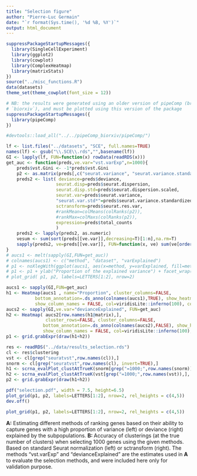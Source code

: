 ```yaml
---
title: "Selection figure"
author: "Pierre-Luc Germain"
date: "`r format(Sys.time(), '%d %B, %Y')`"
output: html_document
---
```


```r
suppressPackageStartupMessages({
  library(SingleCellExperiment)
  library(ggplot2)
  library(cowplot)
  library(ComplexHeatmap)
  library(matrixStats)
})
source("../misc_functions.R")
data(datasets)
theme_set(theme_cowplot(font_size = 12))
```

```r
# NB: the results were generated using an older version of pipeComp (branch 
# `biorxiv`), and must be plotted using this version of the package
suppressPackageStartupMessages({
  library(pipeComp)
})
```

```r
#devtools::load_all("../../pipeComp_biorxiv/pipeComp/")
```

```r
lf <- list.files("../datasets", "SCE", full.names=TRUE)
names(lf) <- gsub("\\.SCE\\.rds","",basename(lf))
GI <- lapply(lf, FUN=function(x) rowData(readRDS(x)))
get_auc <- function(preds,ve.var="vst.varExp",n=1000){
    preds$vst.Gini <- -1*preds$vst.Gini
    p2 <- as.matrix(preds[,c("seurat.variance", "seurat.variance.standardized", "seurat.res.var", "deviance")])
    preds2 <- list( deviance=preds$deviance,
                   seurat.disp=preds$seurat.dispersion,
                   seurat.disp.std=preds$seurat.dispersion.scaled,
                   seurat.var=preds$seurat.variance,
                   "seurat.var.std*"=preds$seurat.variance.standardized,
                   sctransform=preds$seurat.res.var,
                   #rankMean=colMeans(colRanks(p2)),
                   #rankMax=colMaxs(colRanks(p2)),
                   expression=preds$total_counts
                   )
    preds2 <- lapply(preds2, as.numeric)
    vesum <- sum(sort(preds[[ve.var]],decreasing=T)[1:n],na.rm=T)
    sapply(preds2, ve=preds[[ve.var]], FUN=function(x, ve) sum(ve[order(x, decreasing=T)[1:n]],na.rm=T))/vesum
}
# aucs1 <- melt(sapply(GI,FUN=get_auc))
# colnames(aucs1) <- c("method", "dataset", "varExplained")
# p1 <- noXlegWith(ggplot(aucs1, aes(x=method, y=varExplained, fill=method)) + geom_col())
# p1 <- p1 + ylab("Proportion of the explained variance") + facet_wrap(~dataset, scale="free",dir="v")
# plot_grid( p1, p2, labels=LETTERS[1:2], nrow=2)

aucs1 <- sapply(GI,FUN=get_auc)
h1 <- Heatmap(aucs1 , name="Proportion", cluster_columns=FALSE, 
           bottom_annotation=.ds_anno(colnames(aucs1),TRUE), show_heatmap_legend = TRUE,
           show_column_names = FALSE, col=viridisLite::inferno(100), column_title="Variance explained")
aucs2 <- sapply(GI,ve.var="devianceExplained", FUN=get_auc)
h2 <- Heatmap( aucs2[row.names(h1@matrix),], 
               cluster_rows=FALSE, cluster_columns=FALSE, 
              bottom_annotation=.ds_anno(colnames(aucs2),FALSE), show_heatmap_legend = FALSE,
              show_column_names = FALSE, col=viridisLite::inferno(100), column_title="Deviance explained")
p1 <- grid.grabExpr(draw(h1+h2))
```

```r
res <- readRDS("../data/results_selection.rds")
cl <- res$clustering
vst <- cl[grep("seuratvst",row.names(cl)),]
snorm <- cl[grep("seuratvst",row.names(cl), invert=TRUE),]
h1 <- scrna_evalPlot_clustAtTrueK(snorm[grep("=1000;",row.names(snorm)),], "ARI", scale = FALSE, title="ARI at true # clusters", anno_legend = FALSE)
h2 <- scrna_evalPlot_clustAtTrueK(vst[grep("=1000;",row.names(vst)),], "ARI", scale = FALSE, reorder_rows=row.names(h1@matrix), title="sctransform\nARI at true # clusters", name="ARI2", anno_legend = FALSE)
p2 <- grid.grabExpr(draw(h1+h2))
```

```r
pdf("selection.pdf", width = 7.5, height=6.5)
plot_grid(p1, p2, labels=LETTERS[1:2], nrow=2, rel_heights = c(4,5))
dev.off()

plot_grid(p1, p2, labels=LETTERS[1:2], nrow=2, rel_heights = c(4,5))
```

**A:** Estimating different methods of ranking genes based on their ability to capture genes with a high proportion of variance (left) or deviance (right) explained by the subpopulations.
**B: ** Accuracy of clusterings (at the true number of clusters) when selecting 1000 genes using the given methods. Based on standard Seurat normalization (left) or sctransform (right). The methods "vst.varExp" and "devianceExplained" are the estimates used in **A** to evaluate the selection methods, and were included here only for validation purpose.